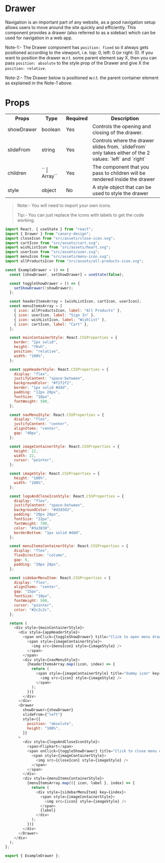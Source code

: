 # Drawer

Navigation is an important part of any website, as a good navigation setup allows users to move around the site quickly and efficiently. This component provides a drawer (also referred to as a sidebar) which can be used for navigation in a web app.

Note-1:- The Drawer component has `position: fixed` so it always gets positioned according to the viewport, i.e. top: 0, left: 0 (or right: 0). If you want to position the drawer w.r.t. some parent element say X, then you can pass `position: absolute` to the style prop of the Drawer and give X the `position: relative`.

Note-2:- The Drawer below is positioned w.r.t. the parent container element as explained in the Note-1 above.

# Props

<table>
  <tr>
    <th>Props</th>
    <th>Type</th>
    <th>Required</th>
    <th>Description</th>
  </tr>
  <tr>
    <td>showDrawer</td>
    <td>boolean</td>
    <td>Yes</td>
    <td>Controls the opening and closing of the drawer.</td>
  </tr>
  <tr>
    <td>slideFrom</td>
    <td>string</td>
    <td>Yes</td>
    <td>
      Controls where the drawer slides from. `slideFrom` only takes either of
      the 2 values: `left` and `right`
    </td>
  </tr>
  <tr>
    <td>children</td>
    <td>`<JSX.Element>` | Array`<JSX.Element>`</td>
    <td>Yes</td>
    <td>
      The component that you pass to children will be rendered inside the drawer 
    </td>
  </tr>
  <tr>
    <td>style</td>
    <td>object</td>
    <td>No</td>
    <td>
      A style object that can be used to style the drawer
    </td>
  </tr>
</table>


<BrowserWindow>
  <ExampleDrawer />
</BrowserWindow>

> Note:- You will need to import your own icons.
>
> Tip:- You can just replace the icons with labels to get the code working.

```js title="src/components/ExampleDrawer/index.tsx" showLineNumbers
import React, { useState } from "react";
import { Drawer } from "canary-design";
import closeIcon from "src/assets/close-icon.svg";
import cartIcon from "src/assets/cart.svg";
import wishListIcon from "src/assets/heart.svg";
import userIcon from "src/assets/user.svg";
import menuIcon from "src/assets/menu-icon.svg";
import allProductsIcon from "src/assets/all-products-icon.svg";

const ExampleDrawer = () => {
  const [showDrawer, setShowDrawer] = useState(false);

  const toggleShowDrawer = () => {
    setShowDrawer(!showDrawer);
  };

  const headerItemsArray = [wishListIcon, cartIcon, userIcon];
  const menuItemsArray = [
    { icon: allProductsIcon, label: "All Products" },
    { icon: userIcon, label: "Sign In" },
    { icon: wishListIcon, label: "Wishlist" },
    { icon: cartIcon, label: "Cart" },
  ];

  const mainContainerStyle: React.CSSProperties = {
    border: "2px solid",
    height: "70vh",
    position: "relative",
    width: "100%",
  };

  const appHeaderStyle: React.CSSProperties = {
    display: "flex",
    justifyContent: "space-between",
    backgroundColor: "#f2f2f2",
    border: "1px solid #ddd",
    padding: "12px 20px",
    fontSize: "18px",
    fontWeight: 500,
  };

  const navMenuStyle: React.CSSProperties = {
    display: "flex",
    justifyContent: "center",
    alignItems: "center",
    gap: "40px",
  };

  const imageContainerStyle: React.CSSProperties = {
    height: 22,
    width: 22,
    cursor: "pointer",
  };

  const imageStyle: React.CSSProperties = {
    height: "100%",
    width: "100%",
  };

  const logoAndCloseIconStyle: React.CSSProperties = {
    display: "flex",
    justifyContent: "space-between",
    backgroundColor: "#d3d3d3",
    padding: "20px 28px",
    fontSize: "22px",
    fontWeight: 700,
    color: "#3a3838",
    borderBottom: "1px solid #ddd",
  };

  const menuItemsContainerStyle: React.CSSProperties = {
    display: "flex",
    flexDirection: "column",
    gap: 6,
    padding: "20px 28px",
  };

  const sidebarMenuItem: React.CSSProperties = {
    display: "flex",
    alignItems: "center",
    gap: "15px",
    fontSize: "18px",
    fontWeight: 500,
    cursor: "pointer",
    color: "#2c2c2c",
  };

  return (
    <div style={mainContainerStyle}>
      <div style={appHeaderStyle}>
        <span onClick={toggleShowDrawer} title="Click to open menu drawer">
          <span style={imageContainerStyle}>
            <img src={menuIcon} style={imageStyle} />
          </span>
        </span>
        <div style={navMenuStyle}>
          {headerItemsArray.map((icon, index) => {
            return (
              <span style={imageContainerStyle} title="dummy icon" key={index}>
                <img src={icon} style={imageStyle} />
              </span>
            );
          })}
        </div>
      </div>
      <Drawer
        showDrawer={showDrawer}
        slideFrom={"left"}
        style={{
          position: "absolute",
          height: "100%",
        }}
      >
        <div style={logoAndCloseIconStyle}>
          <span>Flipkart</span>
          <span onClick={toggleShowDrawer} title="Click to close menu drawer">
            <span style={imageContainerStyle}>
              <img src={closeIcon} style={imageStyle} />
            </span>
          </span>
        </div>
        <div style={menuItemsContainerStyle}>
          {menuItemsArray.map(({ icon, label }, index) => {
            return (
              <div style={sidebarMenuItem} key={index}>
                <span style={imageContainerStyle}>
                  <img src={icon} style={imageStyle} />
                </span>
                {label}
              </div>
            );
          })}
        </div>
      </Drawer>
    </div>
  );
};

export { ExampleDrawer };
```

